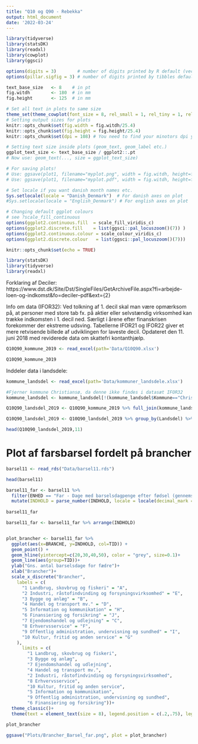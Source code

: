 ```yaml
---
title: "Q10 og Q90 - Rebekka"
output: html_document
date: '2022-03-24'
---
```

```r
library(tidyverse)
library(statsDK)
library(readxl)
library(cowplot)
library(ggsci)

options(digits = 3)        # number of digits printed by R default (vectors, data.frames, lists)
options(pillar.sigfig = 3) # number of digits printed by tibbles default.

text_base_size   <- 8    # in pt
fig.witdh        <- 180  # in mm
fig.height       <- 125  # in mm

# Set all text in plots to same size
theme_set(theme_cowplot(font_size = 8, rel_small = 1, rel_tiny = 1, rel_large = 1))
# Setting output sizes for plots
knitr::opts_chunk$set(fig.width = fig.witdh/25.4)
knitr::opts_chunk$set(fig.height = fig.height/25.4)
knitr::opts_chunk$set(dpi = 108) # You need to find your minotors dpi yourself.

# Setting text size inside plots (geom_text, geom_label etc.)
ggplot_text_size <- text_base_size / ggplot2::.pt
# Now use: geom_text(..., size = ggplot_text_size)

# For saving plots!
# Use: ggsave(plot1, filename="myplot.png", width = fig.witdh, height=fig.height, units = "mm")
# Use: ggsave(plot1, filename="myplot.pdf", width = fig.witdh, height=fig.height, units = "mm")

# Set locale if you want danish month names etc.
Sys.setlocale(locale = "Danish_Denmark")  # For danish axes on plot
#Sys.setlocale(locale = "English_Denmark") # For english axes on plot

# Changing default ggplot colours
# see ?scale_fill_continuous
options(ggplot2.continuous.fill  = scale_fill_viridis_c)    
options(ggplot2.discrete.fill    = list(ggsci::pal_locuszoom()(7)) )
options(ggplot2.continuous.colour = scale_colour_viridis_c)
options(ggplot2.discrete.colour   = list(ggsci::pal_locuszoom()(7)))

```

```r
knitr::opts_chunk$set(echo = TRUE)
```

```r
library(statsDK)
library(tidyverse)
library(readxl)
```

Forklaring af Deciler:
https://www.dst.dk/Site/Dst/SingleFiles/GetArchiveFile.aspx?fi=arbejde-loen-og-indkomst&fo=deciler--pdf&ext={2}

Info om data (IFOR32):
Ved tolkning af 1. decil skal man være opmærksom på, at personer med store tab fx. på aktier eller selvstændig virksomhed kan trække indkomsten i 1. decil ned. Særligt i årene efter finanskrisen forekommer der ekstreme udsving. Tabellerne IFOR21 og IFOR22 giver et mere retvisende billede af udviklingen for laveste decil. Opdateret den 11. juni 2018 med reviderede data om skattefri kontanthjælp. 

```r
Q10Q90_kommune_2019 <- read_excel(path='Data/Q10Q90.xlsx')

Q10Q90_kommune_2019
```

Inddeler data i landsdele:
```r
kommune_landsdel <- read_excel(path='Data/kommuner_landsdele.xlsx')

#Fjerner kommune Christiansø, da denne ikke findes i datasæt IFOR32
kommune_landsdel <- kommune_landsdel[!(kommune_landsdel$Kommune=="Christiansø"),]

Q10Q90_landsdel_2019 <- Q10Q90_kommune_2019 %>% full_join(kommune_landsdel)

Q10Q90_landsdel_2019 <- Q10Q90_landsdel_2019 %>% group_by(Landsdel) %>% summarise(Q10 = mean(`1. decil`), Q90 = mean(`9. decil`), Antal_kommuner=n())

head(Q10Q90_landsdel_2019,11)
```


# Plot af farsbarsel fordelt på brancher 

```r
barsel11 <- read_rds("Data/barsel11.rds")
```

```r
head(barsel11)
```


```r
barsel11_far <- barsel11 %>% 
  filter(ENHED == "Far - Dage med barselsdagpenge efter fødsel (gennemsnit)", SEKTOR == "Sektor i alt", SOCIALSTATUS == "I alt", !BRANCHE %in% c("TOT Erhverv i alt", "11 Uoplyst aktivitet")) %>% 
  mutate(INDHOLD = parse_number(INDHOLD, locale = locale(decimal_mark = ",")), TID = factor(TID))
  
barsel11_far
```




```r
barsel11_far <- barsel11_far %>% arrange(INDHOLD)


plot_brancher <- barsel11_far %>% 
  ggplot(aes(x=BRANCHE, y=INDHOLD, col=TID)) +
  geom_point() +
  geom_hline(yintercept=c(20,30,40,50), color = "grey", size=0.1)+
  geom_line(aes(group=TID))+
  ylab("Gns. antal barselsdage for fædre")+
  xlab("Brancher")+
  scale_x_discrete("Brancher",
    labels = c(
      "1 Landbrug, skovbrug og fiskeri" = "A",
      "2 Industri, råstofindvinding og forsyningsvirksomhed" = "E",
      "3 Bygge og anlæg" = "B",
      "4 Handel og transport mv." = "D",
      "5 Information og kommunikation" = "H",
      "6 Finansiering og forsikring" = "J",
      "7 Ejendomshandel og udlejning" = "C",
      "8 Erhvervsservice" = "F",
      "9 Offentlig administration, undervisning og sundhed" = "I",
      "10 Kultur, fritid og anden service" = "G"
    ), 
      limits = c(
        "1 Landbrug, skovbrug og fiskeri",
        "3 Bygge og anlæg",
        "7 Ejendomshandel og udlejning",
        "4 Handel og transport mv.",
        "2 Industri, råstofindvinding og forsyningsvirksomhed",
        "8 Erhvervsservice",
        "10 Kultur, fritid og anden service",
        "5 Information og kommunikation",
        "9 Offentlig administration, undervisning og sundhed",
        "6 Finansiering og forsikring"))+
  theme_classic()+
  theme(text = element_text(size = 8), legend.position = c(.2,.75), legend.background = element_rect(fill="white", size=0.5, linetype="solid", colour ="black"))

plot_brancher

ggsave("Plots/Brancher_Barsel_far.png", plot = plot_brancher)
```



